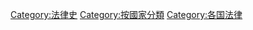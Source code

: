 {{Commonscat|Legal history}}

[[Category:法律史|Category:法律史]]
[[Category:按國家分類|Category:按國家分類]]
[[Category:各国法律|Category:各国法律]]